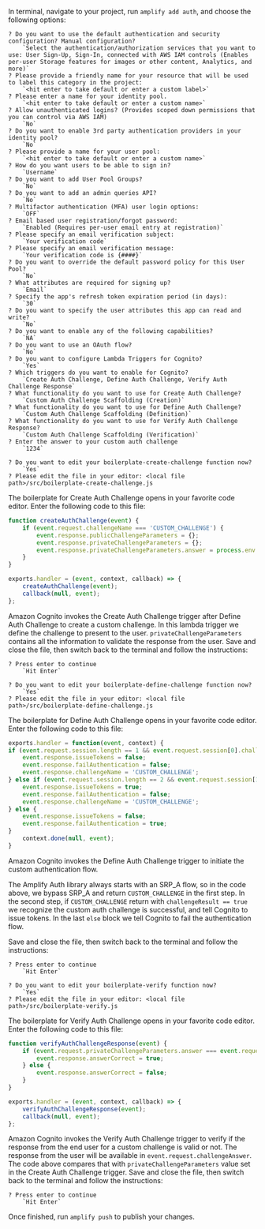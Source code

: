 In terminal, navigate to your project, run `amplify add auth`, and choose the following options:

```terminal
? Do you want to use the default authentication and security configuration? Manual configuration?
    `Select the authentication/authorization services that you want to use: User Sign-Up, Sign-In, connected with AWS IAM controls (Enables per-user Storage features for images or other content, Analytics, and more)`
? Please provide a friendly name for your resource that will be used to label this category in the project: 
    `<hit enter to take default or enter a custom label>`
? Please enter a name for your identity pool. 
    `<hit enter to take default or enter a custom name>`
? Allow unauthenticated logins? (Provides scoped down permissions that you can control via AWS IAM) 
    `No`
? Do you want to enable 3rd party authentication providers in your identity pool? 
    `No`
? Please provide a name for your user pool:
    `<hit enter to take default or enter a custom name>`
? How do you want users to be able to sign in? 
    `Username`
? Do you want to add User Pool Groups? 
    `No`
? Do you want to add an admin queries API? 
    `No`
? Multifactor authentication (MFA) user login options: 
    `OFF`
? Email based user registration/forgot password: 
    `Enabled (Requires per-user email entry at registration)`
? Please specify an email verification subject: 
    `Your verification code`
? Please specify an email verification message: 
    `Your verification code is {####}`
? Do you want to override the default password policy for this User Pool? 
    `No`
? What attributes are required for signing up? 
    `Email`
? Specify the app's refresh token expiration period (in days): 
    `30`
? Do you want to specify the user attributes this app can read and write? 
    `No`
? Do you want to enable any of the following capabilities? 
    `NA`
? Do you want to use an OAuth flow? 
    `No`
? Do you want to configure Lambda Triggers for Cognito? 
    `Yes`
? Which triggers do you want to enable for Cognito? 
    `Create Auth Challenge, Define Auth Challenge, Verify Auth Challenge Response`
? What functionality do you want to use for Create Auth Challenge?
    `Custom Auth Challenge Scaffolding (Creation)`
? What functionality do you want to use for Define Auth Challenge? 
    `Custom Auth Challenge Scaffolding (Definition)`
? What functionality do you want to use for Verify Auth Challenge Response? 
    `Custom Auth Challenge Scaffolding (Verification)`
? Enter the answer to your custom auth challenge 
    `1234`

? Do you want to edit your boilerplate-create-challenge function now? 
    `Yes`
? Please edit the file in your editor: <local file path>/src/boilerplate-create-challenge.js
```
The boilerplate for Create Auth Challenge opens in your favorite code editor. Enter the following code to this file:

```js
function createAuthChallenge(event) {
    if (event.request.challengeName === 'CUSTOM_CHALLENGE') {
        event.response.publicChallengeParameters = {};
        event.response.privateChallengeParameters = {};
        event.response.privateChallengeParameters.answer = process.env.CHALLENGEANSWER;
    }
}

exports.handler = (event, context, callback) => {
    createAuthChallenge(event);
    callback(null, event);
};
```
Amazon Cognito invokes the Create Auth Challenge trigger after Define Auth Challenge to create a custom challenge. In this lambda trigger we define the challenge to present to the user. `privateChallengeParameters` contains all the information to validate the response from the user.
Save and close the file, then switch back to the terminal and follow the instructions:

```
? Press enter to continue
    `Hit Enter`

? Do you want to edit your boilerplate-define-challenge function now? 
    `Yes`
? Please edit the file in your editor: <local file path>/src/boilerplate-define-challenge.js
```
The boilerplate for Define Auth Challenge opens in your favorite code editor. Enter the following code to this file:

```js
exports.handler = function(event, context) {
if (event.request.session.length == 1 && event.request.session[0].challengeName == 'SRP_A') {
    event.response.issueTokens = false;
    event.response.failAuthentication = false;
    event.response.challengeName = 'CUSTOM_CHALLENGE';
} else if (event.request.session.length == 2 && event.request.session[1].challengeName == 'CUSTOM_CHALLENGE' && event.request.session[1].challengeResult == true) {
    event.response.issueTokens = true;
    event.response.failAuthentication = false;
    event.response.challengeName = 'CUSTOM_CHALLENGE';
} else {
    event.response.issueTokens = false;
    event.response.failAuthentication = true;
}
    context.done(null, event);
}
```
Amazon Cognito invokes the Define Auth Challenge trigger to initiate the custom authentication flow.

The Amplify Auth library always starts with an SRP_A flow, so in the code above, we bypass SRP_A and return `CUSTOM_CHALLENGE` in the first step. In the second step, if `CUSTOM_CHALLENGE` return with `challengeResult == true` we recognize the custom auth challenge is successful, and tell Cognito to issue tokens. In the last `else` block we tell Cognito to fail the authentication flow.

Save and close the file, then switch back to the terminal and follow the instructions:

```
? Press enter to continue
    `Hit Enter`

? Do you want to edit your boilerplate-verify function now?
    `Yes`
? Please edit the file in your editor: <local file path>/src/boilerplate-verify.js
```
The boilerplate for Verify Auth Challenge opens in your favorite code editor. Enter the following code to this file:

```js
function verifyAuthChallengeResponse(event) {
    if (event.request.privateChallengeParameters.answer === event.request.challengeAnswer) {
        event.response.answerCorrect = true;
    } else {
        event.response.answerCorrect = false;
    }
}

exports.handler = (event, context, callback) => {
    verifyAuthChallengeResponse(event);
    callback(null, event);
};
```
Amazon Cognito invokes the Verify Auth Challenge trigger to verify if the response from the end user for a custom challenge is valid or not. The response from the user will be available in `event.request.challengeAnswer`. The code above compares that with `privateChallengeParameters` value set in the Create Auth Challenge trigger.
Save and close the file, then switch back to the terminal and follow the instructions:

```
? Press enter to continue
    `Hit Enter`
```

Once finished, run `amplify push` to publish your changes.
